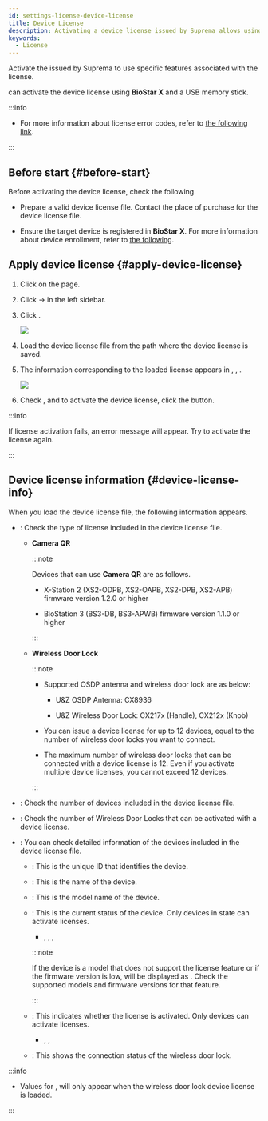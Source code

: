 ```yaml
---
id: settings-license-device-license
title: Device License
description: Activating a device license issued by Suprema allows using specific features corresponding to the license.
keywords:
  - License
---
```


Activate the <Cmd sid="setting.server.license.device" product='2' /> issued by Suprema to use specific features associated with the license.

<Cmd sid="setting.server.license.device" product='2' /> can activate the device license using **BioStar X** and a USB memory stick.

:::info


<DocumentA />

* For more information about license error codes, refer to [the following link](https://reprisesoftware.com/docs/isv/appendix/appendix-b-rlm-status-values.html).

:::

## Before start {#before-start}

Before activating the device license, check the following.

* Prepare a valid device license file. Contact the place of purchase for the device license file.

* Ensure the target device is registered in **BioStar X**. For more information about device enrollment, refer to [the following](settings-adding-devices).

## Apply device license {#apply-device-license}

1. Click <Cmd sid='shell.header.setting' /> on the <Cmd sid='shell.header.launcher' /> page.

2. Click <Cmd sid='setting.menu.license.root' /> → <Cmd sid="setting.server.license.device" product='2' /> in the left sidebar.

3. Click <Cmd sid="user.list.csvImport.browse" product='2' />.

   <Image src='/img/biostarx-settings-license-device-license.png' className='none' />

4. Load the device license file from the path where the device license is saved.

5. The information corresponding to the loaded license appears in <Cmd sid="setting.server.license.name" product='2' />, <Cmd sid="setting.server.license.device.count" product='2' />, <Cmd sid="setting.server.license.device.list" product='2' />.

   <Image src='/img/biostarx-settings-license-device-license-loaded.png' />

6. Check <Cmd sid="setting.server.license.device.list" product='2' />, and to activate the device license, click the <Cmd sid="setting.server.license.button.activate" product='2' /> button.

:::info

If license activation fails, an error message will appear. Try to activate the license again.

:::

## Device license information {#device-license-info}

When you load the device license file, the following information appears.

* <Cmd sid="setting.server.license.name" product='2' />: Check the type of license included in the device license file.

  * **Camera QR**

    :::note

    Devices that can use **Camera QR** are as follows.

    * X-Station 2 (XS2-ODPB, XS2-OAPB, XS2-DPB, XS2-APB) firmware version 1.2.0 or higher

    * BioStation 3 (BS3-DB, BS3-APWB) firmware version 1.1.0 or higher

    :::

  * **Wireless Door Lock**

    :::note

    * Supported OSDP antenna and wireless door lock are as below:

      * U&Z OSDP Antenna: CX8936

      * U&Z Wireless Door Lock: CX217x (Handle), CX212x (Knob)

    * You can issue a device license for up to 12 devices, equal to the number of wireless door locks you want to connect.

    * The maximum number of wireless door locks that can be connected with a device license is 12. Even if you activate multiple device licenses, you cannot exceed 12 devices.

    :::

* <Cmd sid="setting.server.license.device.count" product='2' />: Check the number of devices included in the device license file.

* <Cmd sid="setting.server.license.device.licenseCount" product='2' />: Check the number of Wireless Door Locks that can be activated with a device license.

* <Cmd sid="setting.server.license.device.list" product='2' />: You can check detailed information of the devices included in the device license file.

  * <Cmd sid="setting.server.license.device.id" product='2' />: This is the unique ID that identifies the device.

  * <Cmd sid="setting.server.license.device.name" product='2' />: This is the name of the device.

  * <Cmd sid="setting.server.license.device.product" product='2' />: This is the model name of the device.

  * <Cmd sid="setting.server.license.device.status" product='2' />: This is the current status of the device. Only devices in <Cmd sid="setting.server.license.device.list.normal" product='2' /> state can activate licenses.

    * <Cmd sid="setting.server.license.device.list.normal" product='2' />, <Cmd sid="setting.server.license.device.list.disconnected" product='2' />, <Cmd sid="setting.server.license.device.list.notSupported" product='2' />, <Cmd sid="setting.server.license.device.list.unregistered" product='2' />

    :::note

    If the device is a model that does not support the license feature or if the firmware version is low, <Cmd sid='setting.server.license.device.status' product='2' /> will be displayed as <Cmd sid='setting.server.license.device.list.notSupported' product='2' />. Check the supported models and firmware versions for that feature.

    :::

  * <Cmd sid="setting.server.license.status" product='2' />: This indicates whether the license is activated. Only <Cmd sid="setting.server.license.device.list.notActivated" product='2' /> devices can activate licenses.

    * <Cmd sid="setting.server.license.device.list.notActivated" product='2' />, <Cmd sid="setting.server.license.device.list.activated" product='2' />, <Cmd sid="setting.server.license.device.list.na" product='2' />

  * <Cmd sid="setting.server.license.device.activatedCount" product='2' />: This shows the connection status of the wireless door lock.

:::info

* Values for <Cmd sid="setting.server.license.device.licenseCount" product='2' />, <Cmd sid="setting.server.license.device.activatedCount" product='2' /> will only appear when the wireless door lock device license is loaded.

:::

